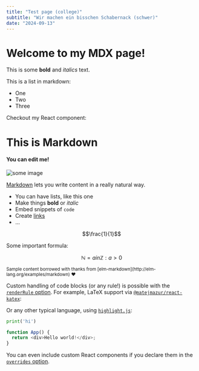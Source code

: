 ```yaml
---
title: "Test page (college)"
subtitle: "Wir machen ein bisschen Schabernack (schwer)"
date: "2024-09-13"
---
```


# Welcome to my MDX page!

This is some **bold** and _italics_ text.

This is a list in markdown:

- One
- Two
- Three

Checkout my React component:

# This is Markdown

#### You can edit me!

![some image](/Nazun_A.jpeg "Nazun A")

[Markdown](http://daringfireball.net/projects/markdown/) lets you write content in a really natural way.

- You can have lists, like this one
- Make things **bold** or _italic_
- Embed snippets of `code`
- Create [links](/)
- ...

$$\frac{1}{1}$$

Some important formula:

$$\mathbb{N} = { a in \mathbb{Z} : a > 0 }$$

<small>
  Sample content borrowed with thanks from
  [elm-markdown](http://elm-lang.org/examples/markdown) ❤️
</small>

Custom handling of code blocks (or any rule!) is possible with the [`renderRule` option](https://github.com/quantizor/markdown-to-jsx#optionsrenderrule). For example, LaTeX support via [`@matejmazur/react-katex`](https://www.npmjs.com/package/@matejmazur/react-katex):

Or any other typical language, using [`highlight.js`](https://highlightjs.org/):

```python
print('hi')
```

```js
function App() {
  return <div>Hello world!</div>;
}
```

You can even include custom React components if you declare them in the [`overrides` option](https://github.com/quantizor/markdown-to-jsx/blob/main/README.md#optionsoverrides---rendering-arbitrary-react-components).
